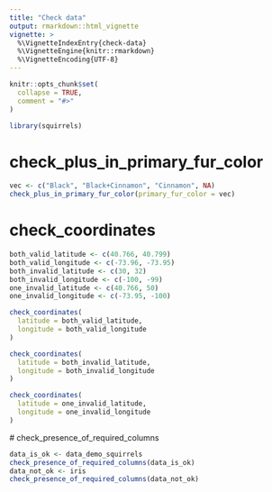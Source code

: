 ```yaml
---
title: "Check data"
output: rmarkdown::html_vignette
vignette: >
  %\VignetteIndexEntry{check-data}
  %\VignetteEngine{knitr::rmarkdown}
  %\VignetteEncoding{UTF-8}
---
```


```r
knitr::opts_chunk$set(
  collapse = TRUE,
  comment = "#>"
)
```

```r
library(squirrels)
```

<!-- WARNING - This vignette is generated by {fusen} from dev/flat_check_data.Rmd: do not edit by hand -->

# check_plus_in_primary_fur_color

    

  

```r
vec <- c("Black", "Black+Cinnamon", "Cinnamon", NA)
check_plus_in_primary_fur_color(primary_fur_color = vec)
```

  

  

# check_coordinates

    

  

```r
both_valid_latitude <- c(40.766, 40.799)
both_valid_longitude <- c(-73.96, -73.95)
both_invalid_latitude <- c(30, 32)
both_invalid_longitude <- c(-100, -99)
one_invalid_latitude <- c(40.766, 50)
one_invalid_longitude <- c(-73.95, -100)

check_coordinates(
  latitude = both_valid_latitude,
  longitude = both_valid_longitude
)

check_coordinates(
  latitude = both_invalid_latitude,
  longitude = both_invalid_longitude
)

check_coordinates(
  latitude = one_invalid_latitude,
  longitude = one_invalid_longitude
)
```

  

  
  # check_presence_of_required_columns
    

  

```r
data_is_ok <- data_demo_squirrels
check_presence_of_required_columns(data_is_ok)
data_not_ok <- iris
check_presence_of_required_columns(data_not_ok)
```

  

  


